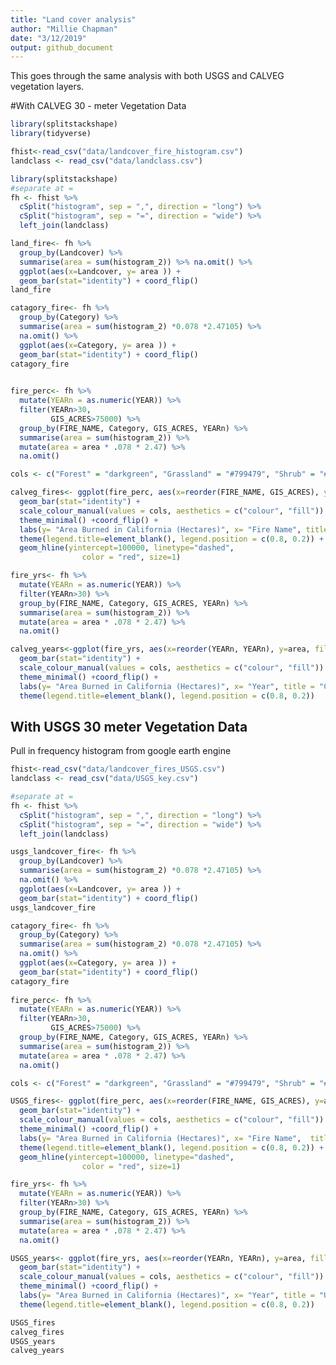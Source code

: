 ```yaml
---
title: "Land cover analysis"
author: "Millie Chapman"
date: "3/12/2019"
output: github_document
---
```

This goes through the same analysis with both USGS and CALVEG vegetation layers. 

#With CALVEG 30 - meter Vegetation Data

```r
library(splitstackshape)
library(tidyverse)
```

```r
fhist<-read_csv("data/landcover_fire_histogram.csv")
landclass <- read_csv("data/landclass.csv")

```

```r
library(splitstackshape)
#separate at =
fh <- fhist %>%
  cSplit("histogram", sep = ",", direction = "long") %>%
  cSplit("histogram", sep = "=", direction = "wide") %>%
  left_join(landclass) 

land_fire<- fh %>%
  group_by(Landcover) %>%
  summarise(area = sum(histogram_2)) %>% na.omit() %>%
  ggplot(aes(x=Landcover, y= area )) +
  geom_bar(stat="identity") + coord_flip()
land_fire

catagory_fire<- fh %>%
  group_by(Category) %>%
  summarise(area = sum(histogram_2) *0.078 *2.47105) %>%
  na.omit() %>%
  ggplot(aes(x=Category, y= area )) +
  geom_bar(stat="identity") + coord_flip()
catagory_fire
  
```

```r
fire_perc<- fh %>%  
  mutate(YEARn = as.numeric(YEAR)) %>%
  filter(YEARn>30,
         GIS_ACRES>75000) %>%
  group_by(FIRE_NAME, Category, GIS_ACRES, YEARn) %>%
  summarise(area = sum(histogram_2)) %>%
  mutate(area = area * .078 * 2.47) %>%
  na.omit() 

cols <- c("Forest" = "darkgreen", "Grassland" = "#799479", "Shrub" = "#DBA901", "Urban/Agriculture" = "gray") 

calveg_fires<- ggplot(fire_perc, aes(x=reorder(FIRE_NAME, GIS_ACRES), y=area, fill= Category)) + 
  geom_bar(stat="identity") + 
  scale_colour_manual(values = cols, aesthetics = c("colour", "fill")) +
  theme_minimal() +coord_flip() +
  labs(y= "Area Burned in California (Hectares)", x= "Fire Name", title = "CALVEG 30 meter data") +
  theme(legend.title=element_blank(), legend.position = c(0.8, 0.2)) +
  geom_hline(yintercept=100000, linetype="dashed", 
                color = "red", size=1)

fire_yrs<- fh %>%  
  mutate(YEARn = as.numeric(YEAR)) %>%
  filter(YEARn>30) %>%
  group_by(FIRE_NAME, Category, GIS_ACRES, YEARn) %>%
  summarise(area = sum(histogram_2)) %>%
  mutate(area = area * .078 * 2.47) %>%
  na.omit() 

calveg_years<-ggplot(fire_yrs, aes(x=reorder(YEARn, YEARn), y=area, fill= Category)) + 
  geom_bar(stat="identity") + 
  scale_colour_manual(values = cols, aesthetics = c("colour", "fill")) +
  theme_minimal() +coord_flip() +
  labs(y= "Area Burned in California (Hectares)", x= "Year", title = "CALVEG 30 meter data") +
  theme(legend.title=element_blank(), legend.position = c(0.8, 0.2)) 


```

## With USGS 30 meter Vegetation Data

Pull in frequency histogram from google earth engine

```r
fhist<-read_csv("data/landcover_fires_USGS.csv")
landclass <- read_csv("data/USGS_key.csv")

#separate at =
fh <- fhist %>%
  cSplit("histogram", sep = ",", direction = "long") %>%
  cSplit("histogram", sep = "=", direction = "wide") %>%
  left_join(landclass) 

usgs_landcover_fire<- fh %>%
  group_by(Landcover) %>%
  summarise(area = sum(histogram_2) *0.078 *2.47105) %>%
  na.omit() %>%
  ggplot(aes(x=Landcover, y= area )) +
  geom_bar(stat="identity") + coord_flip()
usgs_landcover_fire

catagory_fire<- fh %>%
  group_by(Category) %>%
  summarise(area = sum(histogram_2) *0.078 *2.47105) %>%
  na.omit() %>%
  ggplot(aes(x=Category, y= area )) +
  geom_bar(stat="identity") + coord_flip()
catagory_fire
  
fire_perc<- fh %>%  
  mutate(YEARn = as.numeric(YEAR)) %>%
  filter(YEARn>30,
         GIS_ACRES>75000) %>%
  group_by(FIRE_NAME, Category, GIS_ACRES, YEARn) %>%
  summarise(area = sum(histogram_2)) %>%
  mutate(area = area * .078 * 2.47) %>%
  na.omit() 

cols <- c("Forest" = "darkgreen", "Grassland" = "#799479", "Shrub" = "#DBA901", "Urban/Agriculture" = "gray") 

USGS_fires<- ggplot(fire_perc, aes(x=reorder(FIRE_NAME, GIS_ACRES), y=area, fill= Category)) + 
  geom_bar(stat="identity") + 
  scale_colour_manual(values = cols, aesthetics = c("colour", "fill")) +
  theme_minimal() +coord_flip() +
  labs(y= "Area Burned in California (Hectares)", x= "Fire Name",  title = "USGS 30 meter vegetation data") +
  theme(legend.title=element_blank(), legend.position = c(0.8, 0.2)) +
  geom_hline(yintercept=100000, linetype="dashed", 
                color = "red", size=1)

fire_yrs<- fh %>%  
  mutate(YEARn = as.numeric(YEAR)) %>%
  filter(YEARn>30) %>%
  group_by(FIRE_NAME, Category, GIS_ACRES, YEARn) %>%
  summarise(area = sum(histogram_2)) %>%
  mutate(area = area * .078 * 2.47) %>%
  na.omit() 

USGS_years<- ggplot(fire_yrs, aes(x=reorder(YEARn, YEARn), y=area, fill= Category)) + 
  geom_bar(stat="identity") + 
  scale_colour_manual(values = cols, aesthetics = c("colour", "fill")) +
  theme_minimal() +coord_flip() +
  labs(y= "Area Burned in California (Hectares)", x= "Year", title = "USGS 30 meter vegetation data") +
  theme(legend.title=element_blank(), legend.position = c(0.8, 0.2)) 

USGS_fires
calveg_fires
USGS_years
calveg_years


```



